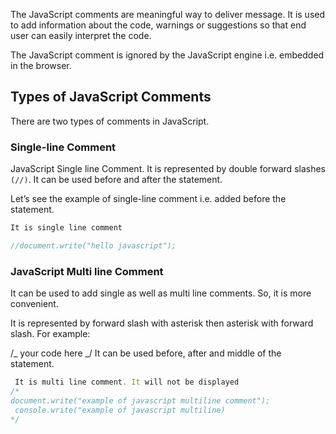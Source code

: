 The JavaScript comments are meaningful way to deliver message. It is used to add information about the code, warnings or suggestions so that end user can easily interpret the code.

The JavaScript comment is ignored by the JavaScript engine i.e. embedded in the browser.

## Types of JavaScript Comments

There are two types of comments in JavaScript.

### Single-line Comment

JavaScript Single line Comment. It is represented by double forward slashes `(//)`. It can be used before and after the statement.

Let’s see the example of single-line comment i.e. added before the statement.

```js showLineNumbers
It is single line comment

//document.write("hello javascript");
```

### JavaScript Multi line Comment

It can be used to add single as well as multi line comments. So, it is more convenient.

It is represented by forward slash with asterisk then asterisk with forward slash. For example:

/_ your code here _/ It can be used before, after and middle of the statement.

```js showLineNumbers
 It is multi line comment. It will not be displayed
/*
document.write("example of javascript multiline comment");
 console.write("example of javascript multiline)
*/
```

